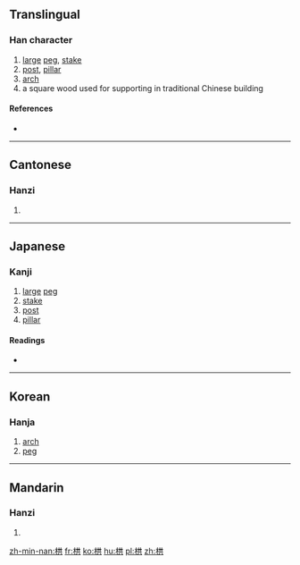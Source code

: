 ==Translingual==

===Han character===
{{Han char|rn=75|rad=木|as=06|sn=10|four=44981|canj=DTC|ids=⿰[[木]][[共]]}}

# [[large]] [[peg]], [[stake]]
# [[post]], [[pillar]]
# [[arch]]
# a square wood used for supporting in traditional Chinese building

====References====
* {{Han ref|kx=0523.200|dkj=14732|dj=0911.170|hdz=21195.030|uh=6831|ud=26673|bh=D1E2|bd=53730}}

----

==Cantonese==

===Hanzi===
{{yue-hanzi|jyut=gung2|y=gung2}}

# {{defn|lang=yue|sort=木06}}

----

==Japanese==

===Kanji===
{{ja-kanji|grade=|rs=木06}}

# [[large]] [[peg]]
# [[stake]]
# [[post]]
# [[pillar]]

====Readings====
* {{ja-readings|on=[[きょう]] (kyō), [[く]] (ku)|kun=[[くい]] (kui)}}

----

==Korean==

===Hanja===
{{ko-hanja|hangeul=공|eumhun=|rv=gong|mr=kong|y=kong}}

# [[arch]]
# [[peg]]

----

==Mandarin==

===Hanzi===
{{cmn-hanzi|pin=[[gǒng]] ([[gong3]])|wg=kung<sup>3</sup>}}

# {{defn|lang=cmn|sort=木06}}

[[zh-min-nan:栱]]
[[fr:栱]]
[[ko:栱]]
[[hu:栱]]
[[pl:栱]]
[[zh:栱]]